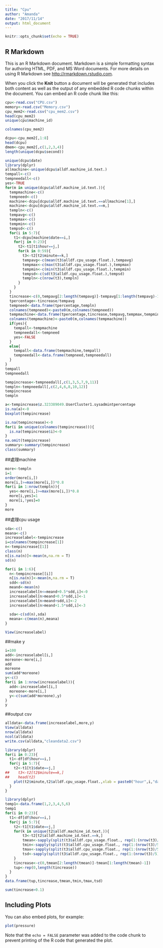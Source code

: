 ```yaml
---
title: "Cpu"
author: "Amanda"
date: "2017/11/14"
output: html_document
---
```


```r
knitr::opts_chunk$set(echo = TRUE)
```

## R Markdown

This is an R Markdown document. Markdown is a simple formatting syntax for authoring HTML, PDF, and MS Word documents. For more details on using R Markdown see <http://rmarkdown.rstudio.com>.

When you click the **Knit** button a document will be generated that includes both content as well as the output of any embedded R code chunks within the document. You can embed an R code chunk like this:

```r
cpu<-read.csv("CPU.csv")
memory<-read.csv("Memory.csv")
cpu_mem2<-read.csv("cpu_mem2.csv")
head(cpu_mem2)
unique(cpu$machine_id)
```

```r
colnames(cpu_mem2)
```

```r
dcpu<-cpu_mem2[,1:8]
head(dcpu)
dmem<-cpu_mem2[,c(1,2,3,4)]
length(unique(dcpu$second))
```
```r
unique(dcpu$date)
library(dplyr)
allmachine<-unique(dcpu$alldf.machine_id.text.)
tempall<-c()
tempneedall<-c()
yes<-TRUE
for(m in unique(dcpu$alldf.machine_id.text.)){
  tempmachine<-c()
  tempneed<-c()
  machine<-dcpu[dcpu$alldf.machine_id.text.==allmachine[1],]
  machine<-dcpu[dcpu$alldf.machine_id.text.==m,]
  templn<-c()
  tempavg<-c()
  tempmax<-c()
  tempmin<-c()
  tempsd<-c()
  for(i in 5:7){
    t1<-dcpu[machine$date==i,]
    for(j in 0:23){
      t2<-t1[t1$hour==j,]
      for(k in 0:59){
        t3<-t2[t2$minute==k,]
        tempavg<-c(mean(t3$alldf.cpu_usage.float.),tempavg)
        tempmax<-c(max(t3$alldf.cpu_usage.float.),tempmax)
        tempmin<-c(min(t3$alldf.cpu_usage.float.),tempmin)
        tempsd<-c(sd(t3$alldf.cpu_usage.float.),tempsd)
        templn<-c(nrow(t3),templn)
      }
    }
  }
  tincrease<-c(0,tempavg[2:length(tempavg)]-tempavg[1:length(tempavg)-1])
  tpercentage<-tincrease/tempavg
  tempneed<-data.frame(tpercentage,templn)
  colnames(tempneed)<-paste0(m,colnames(tempneed))
  tempmachine<-data.frame(tpercentage,tincrease,tempavg,tempmax,tempmin,tempsd,templn)
  colnames(tempmachine)<-paste0(m,colnames(tempmachine))
  if(yes){
    tempall<-tempmachine
    tempneedall<-tempneed
    yes<-FALSE
  }
  else{
    tempall<-data.frame(tempmachine,tempall)
    tempneedall<-data.frame(tempneed,tempneedall)
  }
}
tempall
tempneedall


```

```r
tempincrease<-tempneedall[,c(1,3,5,7,9,11)]
templn<-tempneedall[,c(2,4,6,8,10,12)]
tempincrease
templn
```

```r
a<-tempincrease$z.323389049.UserCluster1.sysadmintpercentage
is.na(a)<-0
boxplot(tempincrease)

is.na(tempincrease)<-0
for(i in unique(colnames(tempincrease))){
  is.na(tempincrease$i)<-0
}
na.omit(tempincrease)
summary<-summary(tempincrease)
class(summary)
```
##處理machine
```r
more<-templn
i=1
order(more[i,])
more[i,]>=max(more[i,])*0.8
for(i in 1:nrow(templn)){
  yes<-more[i,]>=max(more[i,])*0.8
  more[i,yes]=1
  more[i,!yes]=0
}
more
```
##處理cpu usage
```r
sda<-c()
meana<-c()
increaselabel<-tempincrease
i=colnames(tempincrease[1])
n<-tempincrease[[1]]
class(n)
n[is.na(n)]<-mean(n,na.rm = T)
sd(n)

for(i in 1:6){
  n<-tempincrease[[i]]
  n[is.na(n)]<-mean(n,na.rm = T)
  sdd<-sd(n)
  meand<-mean(n)
  increaselabel[n<=meand+0.5*sdd,i]<-0
  increaselabel[n>meand+0.5*sdd,i]<-1
  increaselabel[n>meand+sdd,i]<-2
  increaselabel[n>meand+1.5*sdd,i]<-3
  
  sda<-c(sd(n),sda)
  meana<-c(mean(n),meana)
}

View(increaselabel)
```

##make y
```r
i=100
add<-increaselabel[i,]
moreone<-more[i,]
add
moreone
sum(add*moreone)
y<-c()
for(i in 1:nrow(increaselabel)){
  add<-increaselabel[i,]
  moreone<-more[i,]
  y<-c(sum(add*moreone),y)
}
y
```

##output csv
```r
alldata<-data.frame(increaselabel,more,y)
View(alldata)
nrow(alldata)
ncol(alldata)
write.csv(alldata,"cleandata2.csv")
```

```r
library(dplyr)
for(i in 0:23){
  t1<-df[df$hour==i,]
  for(j in 5:7){
    t2<-t1[t1$date==j,]
##    t3<-t2[t2$minute==k,]
##    head(t2)
    plot(t2$minute,t2$alldf.cpu_usage.float.,xlab = paste0("hour",i,"day",j))
  }
}
```

```r
library(dplyr)
temp1<-data.frame(1,2,3,4,5,6)
temp1
for(i in 0:23){
  t1<-df[df$hour==i,]
  for(j in 5:7){
    t2<-t1[t1$date==j,]
    for(k in unique(t2$alldf.machine_id.text.)){
        t3<-t2[t2$alldf.machine_id.text.==k,]
        tmean<-sapply(split(t3$alldf.cpu_usage.float., rep(1:(nrow(t3)/5), each=5)), mean)
        tmin<-sapply(split(t3$alldf.cpu_usage.float., rep(1:(nrow(t3)/5), each=5)), min)
        tmax<-sapply(split(t3$alldf.cpu_usage.float., rep(1:(nrow(t3)/5), each=5)), max)
        tsd<-sapply(split(t3$alldf.cpu_usage.float., rep(1:(nrow(t3)/5), each=5)), sd)
    }
    tincrease<-c(0,tmean[2:length(tmean)]-tmean[1:length(tmean)-1])
    tup<-rep(0,length(tincrease))
  }
}
data.frame(tup,tincrease,tmean,tmin,tmax,tsd)
```

```r
sum(tincrease>0.1)
```

## Including Plots

You can also embed plots, for example:

```r
plot(pressure)
```

Note that the `echo = FALSE` parameter was added to the code chunk to prevent printing of the R code that generated the plot.
